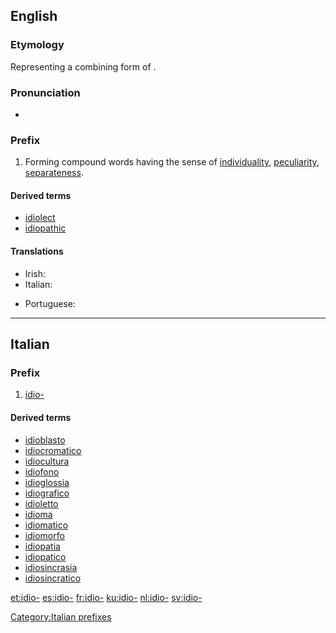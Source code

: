 ==English==

===Etymology===
Representing a combining form of {{etyl|grc|en}} {{m|grc|ἴδιος||own, personal, distinct}}.

===Pronunciation===
* {{IPA|/ˈɪdɪəʊ/|lang=en}}

===Prefix===
{{head|en|prefix}}

# Forming compound words having the sense of [[individuality]], [[peculiarity]], [[separateness]].

====Derived terms====
* [[idiolect]]
* [[idiopathic]]

====Translations====
{{trans-top|forming compound words having the sense of individuality, peculiarity or separateness}}
* Irish: {{t|ga|idea-}}
* Italian: {{t|it|idio-}}
{{trans-mid}}
* Portuguese: {{t|pt|idio-}}
{{trans-bottom}}

----

==Italian==

===Prefix===
{{head|it|prefixes}}

# [[#English|idio-]]

====Derived terms====
* [[idioblasto]]
* [[idiocromatico]]
* [[idiocultura]]
* [[idiofono]]
* [[idioglossia]]
* [[idiografico]]
* [[idioletto]]
* [[idioma]]
* [[idiomatico]]
* [[idiomorfo]]
* [[idiopatia]]
* [[idiopatico]]
* [[idiosincrasia]]
* [[idiosincratico]]

[[Category:Italian prefixes]]

[[et:idio-]]
[[es:idio-]]
[[fr:idio-]]
[[ku:idio-]]
[[nl:idio-]]
[[sv:idio-]]